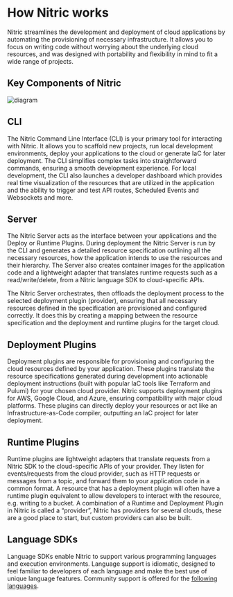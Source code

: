 # How Nitric works

Nitric streamlines the development and deployment of cloud applications by automating the provisioning of necessary infrastructure. It allows you to focus on writing code without worrying about the underlying cloud resources, and was designed with portability and flexibility in mind to fit a wide range of projects.

## Key Components of Nitric

![diagram](/docs/images/concepts/how-it-works.svg)

## CLI

The Nitric Command Line Interface (CLI) is your primary tool for interacting with Nitric. It allows you to scaffold new projects, run local development environments, deploy your applications to the cloud or generate IaC for later deployment. The CLI simplifies complex tasks into straightforward commands, ensuring a smooth development experience.
For local development, the CLI also launches a developer dashboard which provides real time visualization of the resources that are utilized in the application and the ability to trigger and test API routes, Scheduled Events and Websockets and more.

## Server

The Nitric Server acts as the interface between your applications and the Deploy or Runtime Plugins. During deployment the Nitric Server is run by the CLI and generates a detailed resource specification outlining all the necessary resources, how the application intends to use the resources and their hierarchy. The Server also creates container images for the application code and a lightweight adapter that translates runtime requests such as a read/write/delete, from a Nitric language SDK to cloud-specific APIs.

The Nitric Server orchestrates, then offloads the deployment process to the selected deployment plugin (provider), ensuring that all necessary resources defined in the specification are provisioned and configured correctly. It does this by creating a mapping between the resource specification and the deployment and runtime plugins for the target cloud.

## Deployment Plugins

Deployment plugins are responsible for provisioning and configuring the cloud resources defined by your application. These plugins translate the resource specifications generated during development into actionable deployment instructions (built with popular IaC tools like Terraform and Pulumi) for your chosen cloud provider. Nitric supports deployment plugins for AWS, Google Cloud, and Azure, ensuring compatibility with major cloud platforms.
These plugins can directly deploy your resources or act like an Infrastructure-as-Code compiler, outputting an IaC project for later deployment.

## Runtime Plugins

Runtime plugins are lightweight adapters that translate requests from a Nitric SDK to the cloud-specific APIs of your provider. They listen for events/requests from the cloud provider, such as HTTP requests or messages from a topic, and forward them to your application code in a common format. A resource that has a deployment plugin will often have a runtime plugin equivalent to allow developers to interact with the resource, e.g. writing to a bucket.
A combination of a Runtime and Deployment Plugin in Nitric is called a “provider”, Nitric has providers for several clouds, these are a good place to start, but custom providers can also be built.

## Language SDKs

Language SDKs enable Nitric to support various programming languages and execution environments. Language support is idiomatic, designed to feel familiar to developers of each language and make the best use of unique language features. Community support is offered for the [following languages](/reference/languages).
